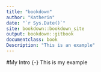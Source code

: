 ```yaml
---
title: "bookdown"
author: "Katherin"
date: "`r Sys.Date()`"
site: bookdown::bookdown_site
output: bookdown::gitbook
documentclass: book
Description: "This is an example"
---
```


#My Intro {-}
This is my example